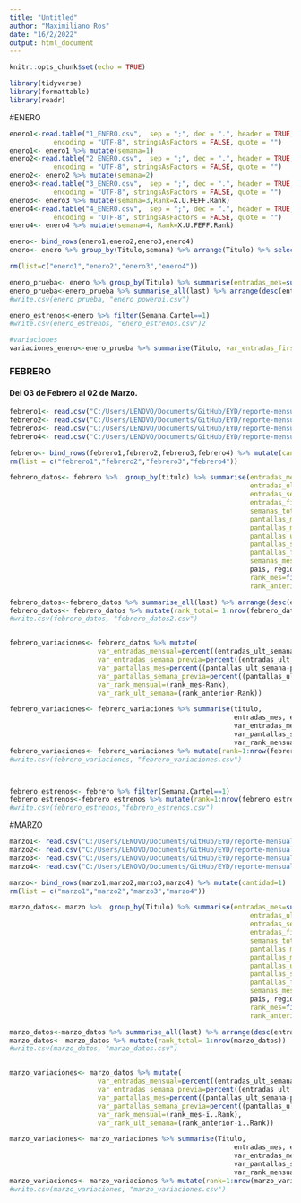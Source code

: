 ```yaml
---
title: "Untitled"
author: "Maximiliano Ros"
date: "16/2/2022"
output: html_document
---
```


```r
knitr::opts_chunk$set(echo = TRUE)
```

```r
library(tidyverse)
library(formattable)
library(readr)
```

#ENERO
```r
enero1<-read.table("1_ENERO.csv",  sep = ";", dec = ".", header = TRUE,
           encoding = "UTF-8", stringsAsFactors = FALSE, quote = "")
enero1<- enero1 %>% mutate(semana=1)
enero2<-read.table("2_ENERO.csv",  sep = ";", dec = ".", header = TRUE,
           encoding = "UTF-8", stringsAsFactors = FALSE, quote = "")
enero2<- enero2 %>% mutate(semana=2)
enero3<-read.table("3_ENERO.csv",  sep = ";", dec = ".", header = TRUE,
           encoding = "UTF-8", stringsAsFactors = FALSE, quote = "")
enero3<- enero3 %>% mutate(semana=3,Rank=X.U.FEFF.Rank)
enero4<-read.table("4_ENERO.csv",  sep = ";", dec = ".", header = TRUE,
           encoding = "UTF-8", stringsAsFactors = FALSE, quote = "")
enero4<- enero4 %>% mutate(semana=4, Rank=X.U.FEFF.Rank)

enero<- bind_rows(enero1,enero2,enero3,enero4)
enero<- enero %>% group_by(Titulo,semana) %>% arrange(Titulo) %>% select(-c(Entradas.Total,X.U.FEFF.Rank))

rm(list=c("enero1","enero2","enero3","enero4"))
```




```r
enero_prueba<- enero %>% group_by(Titulo) %>% summarise(entradas_mes=sum(Espec..Semana), entradas_ult_semana=last(Espec..Semana),entradas_semama_anterio=lag(Espec..Semana), entradas_first_semana= first(Espec..Semana),semanas_total=max(Semana.Cartel),semanas_mes=sum(cantidad),pais, region,tipo, pantallas_max=max(Pantallas),pantallas_mes=sum(Pantallas), cantidad=1, mes="ENERO")
enero_prueba<-enero_prueba %>% summarise_all(last) %>% arrange(desc(entradas_mes))
#write.csv(enero_prueba, "enero_powerbi.csv")

enero_estrenos<-enero %>% filter(Semana.Cartel==1)
#write.csv(enero_estrenos, "enero_estrenos.csv")2
```

```r
#variaciones
variaciones_enero<-enero_prueba %>% summarise(Titulo, var_entradas_first_last=percent((entradas_ult_semana-entradas_first_semana)/entradas_first_semana), entradas_first_semana,entradas_ult_semana)
```




### FEBRERO ###
#### Del 03 de Febrero al 02 de Marzo. 

```r
febrero1<- read.csv("C:/Users/LENOVO/Documents/GitHub/EYD/reporte-mensual-cine-argentina/febrero/1.FEBRERO_02_09.csv", sep=";")
febrero2<- read.csv("C:/Users/LENOVO/Documents/GitHub/EYD/reporte-mensual-cine-argentina/febrero/2.FEBRERO_10_16.csv", sep=";")
febrero3<- read.csv("C:/Users/LENOVO/Documents/GitHub/EYD/reporte-mensual-cine-argentina/febrero/3.FEBRERO_17_23.csv", sep=";")
febrero4<- read.csv("C:/Users/LENOVO/Documents/GitHub/EYD/reporte-mensual-cine-argentina/febrero/4.FEBRERO_24_02.csv", sep=";")

febrero<- bind_rows(febrero1,febrero2,febrero3,febrero4) %>% mutate(cantidad=1)
rm(list = c("febrero1","febrero2","febrero3","febrero4"))
```

```r
febrero_datos<- febrero %>%  group_by(titulo) %>% summarise(entradas_mes=sum(Espec..Semana),      
                                                            entradas_ult_semana=last(Espec..Semana),
                                                            entradas_semama_anterio=lag(Espec..Semana), 
                                                            entradas_first_semana= first(Espec..Semana),
                                                            semanas_total=max(Semana.Cartel),
                                                            pantallas_max=max(Pantallas),
                                                            pantallas_mes=sum(Pantallas),
                                                            pantallas_ult_semana=last(Pantallas), 
                                                            pantallas_semana_anterior=lag(Pantallas), 
                                                            pantallas_first_semana=first(Pantallas),
                                                            semanas_mes=sum(cantidad),
                                                            pais, region,tipo,cantidad=1, mes="FEBRERO", Rank,
                                                            rank_mes=first(Rank),
                                                            rank_anterior=lag(Rank))

febrero_datos<-febrero_datos %>% summarise_all(last) %>% arrange(desc(entradas_mes))
febrero_datos<- febrero_datos %>% mutate(rank_total= 1:nrow(febrero_datos))
#write.csv(febrero_datos, "febrero_datos2.csv")


febrero_variaciones<- febrero_datos %>% mutate(
                      var_entradas_mensual=percent((entradas_ult_semana-entradas_first_semana)/entradas_first_semana),                                          
                      var_entradas_semana_previa=percent((entradas_ult_semana-entradas_semama_anterio)/entradas_semama_anterio),                                 
                      var_pantallas_mes=percent((pantallas_ult_semana-pantallas_first_semana)/pantallas_first_semana),
                      var_pantallas_semana_previa=percent((pantallas_ult_semana-pantallas_semana_anterior)/pantallas_semana_anterior), 
                      var_rank_mensual=(rank_mes-Rank), 
                      var_rank_ult_semana=(rank_anterior-Rank))

febrero_variaciones<- febrero_variaciones %>% summarise(titulo,
                                                        entradas_mes, entradas_first_semana, entradas_ult_semana, 
                                                        var_entradas_mensual, entradas_semama_anterio, 
                                                        var_pantallas_semana_previa, var_pantallas_mes, 
                                                        var_rank_mensual, var_rank_ult_semana)
febrero_variaciones<- febrero_variaciones %>% mutate(rank=1:nrow(febrero_variaciones))
#write.csv(febrero_variaciones, "febrero_variaciones.csv")



febrero_estrenos<- febrero %>% filter(Semana.Cartel==1)
febrero_estrenos<-febrero_estrenos %>% mutate(rank=1:nrow(febrero_estrenos))
#write.csv(febrero_estrenos,"febrero_estrenos.csv")
```

#MARZO 
```r
marzo1<- read.csv("C:/Users/LENOVO/Documents/GitHub/EYD/reporte-mensual-cine-argentina/marzo/1.MARZO_03_09.csv", sep=";")
marzo2<- read.csv("C:/Users/LENOVO/Documents/GitHub/EYD/reporte-mensual-cine-argentina/marzo/2.MARZO_10_16.csv", sep=";")
marzo3<- read.csv("C:/Users/LENOVO/Documents/GitHub/EYD/reporte-mensual-cine-argentina/marzo/3.MARZO_17_23.csv", sep=";")
marzo4<- read.csv("C:/Users/LENOVO/Documents/GitHub/EYD/reporte-mensual-cine-argentina/marzo/4.MARZO_24_30.csv", sep=";")

marzo<- bind_rows(marzo1,marzo2,marzo3,marzo4) %>% mutate(cantidad=1)
rm(list = c("marzo1","marzo2","marzo3","marzo4"))
```


```r
marzo_datos<- marzo %>%  group_by(Titulo) %>% summarise(entradas_mes=sum(Espec..Semana),      
                                                            entradas_ult_semana=last(Espec..Semana),
                                                            entradas_semama_anterio=lag(Espec..Semana), 
                                                            entradas_first_semana= first(Espec..Semana),
                                                            semanas_total=max(Semana.Cartel),
                                                            pantallas_max=max(Pantallas),
                                                            pantallas_mes=sum(Pantallas),
                                                            pantallas_ult_semana=last(Pantallas), 
                                                            pantallas_semana_anterior=lag(Pantallas), 
                                                            pantallas_first_semana=first(Pantallas),
                                                            semanas_mes=sum(cantidad),
                                                            pais, region,tipo,cantidad=1, mes="MARZO", ï..Rank,
                                                            rank_mes=first(ï..Rank),
                                                            rank_anterior=lag(ï..Rank))

marzo_datos<-marzo_datos %>% summarise_all(last) %>% arrange(desc(entradas_mes))
marzo_datos<- marzo_datos %>% mutate(rank_total= 1:nrow(marzo_datos))
#write.csv(marzo_datos, "marzo_datos.csv")


marzo_variaciones<- marzo_datos %>% mutate(
                      var_entradas_mensual=percent((entradas_ult_semana-entradas_first_semana)/entradas_first_semana),                                          
                      var_entradas_semana_previa=percent((entradas_ult_semana-entradas_semama_anterio)/entradas_semama_anterio),                                 
                      var_pantallas_mes=percent((pantallas_ult_semana-pantallas_first_semana)/pantallas_first_semana),
                      var_pantallas_semana_previa=percent((pantallas_ult_semana-pantallas_semana_anterior)/pantallas_semana_anterior), 
                      var_rank_mensual=(rank_mes-ï..Rank), 
                      var_rank_ult_semana=(rank_anterior-ï..Rank))

marzo_variaciones<- marzo_variaciones %>% summarise(Titulo,
                                                        entradas_mes, entradas_first_semana, entradas_ult_semana, 
                                                        var_entradas_mensual, entradas_semama_anterio, 
                                                        var_pantallas_semana_previa, var_pantallas_mes, 
                                                        var_rank_mensual, var_rank_ult_semana)
marzo_variaciones<- marzo_variaciones %>% mutate(rank=1:nrow(marzo_variaciones))
#write.csv(marzo_variaciones, "marzo_variaciones.csv")

```


